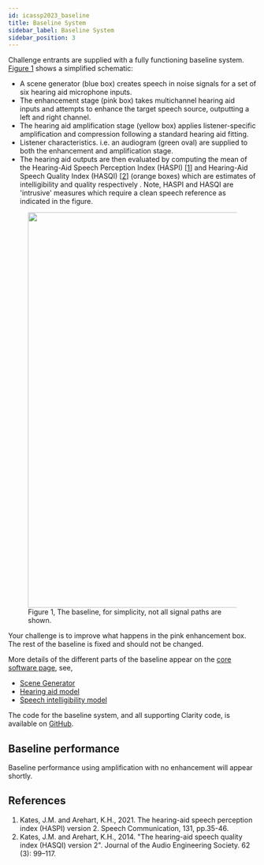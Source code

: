 ```yaml
---
id: icassp2023_baseline
title: Baseline System
sidebar_label: Baseline System
sidebar_position: 3
---
```



Challenge entrants are supplied with a fully functioning baseline system. [Figure 1](#fig1) shows a simplified schematic:

- A scene generator (blue box) creates speech in noise signals for a set of six hearing aid microphone inputs.
- The enhancement stage (pink box) takes multichannel hearing aid inputs and attempts to enhance the target speech source, outputting a left and right channel.
- The hearing aid amplification stage (yellow box) applies listener-specific amplification and compression following a standard hearing aid fitting.
- Listener characteristics. i.e. an audiogram (green oval) are supplied to both the enhancement and amplification stage.
- The hearing aid outputs are then evaluated by computing the mean of the  Hearing-Aid Speech Perception Index (HASPI) \[[1](#refs)] and Hearing-Aid Speech Quality Index (HASQI) \[[2](#refs)] (orange boxes) which are estimates of intelligibility and quality respectively . Note, HASPI and HASQI are 'intrusive' measures which require a clean speech reference as indicated in the figure.


<figure id="fig1">
<img width="800" src={useBaseUrl('/img/ICASSP2023/pipeline.png')} />
<figcaption>Figure 1, The baseline, for simplicity, not all signal paths are shown.</figcaption>
</figure>

Your challenge is to improve what happens in the pink enhancement box. The rest of the baseline is fixed and should not be changed.

More details of the different parts of the baseline appear on the [core software page](./icassp2023_core_software), see,

- [Scene Generator](./icassp2023_core_software#a-scene-generator)
- [Hearing aid model](./icassp2023_core_software#b-baseeline-hearing-aid-processor)
- [Speech intelligibility model](./icassp2023_core_software#e-speech-intelligibility-model)

The code for the baseline system, and all supporting Clarity code, is available on [GitHub](https://github.com/claritychallenge/clarity).
## Baseline performance

Baseline performance using amplification with no enhancement will appear shortly.

<!--The average speech intelligibility (HASPI) score for the unprocessed development test set is 0.1615. When processed with the simple baseline hearing aid (i.e., NALR amplification followed by a simple automatic gain compressor) the average HASPI score increases to 0.2493. These results are summarised in the table below. Your task is to improve on the 0.2493 baseline HASPI score.

| System | HASPI |
| --- | ---- |
| Unprocessed | 0.1615 |
| NAL-R baseline | 0.2493 | 


Note, HASPI and HASQI add random noise at the hearing threshold, this means the objective scores have a small variation. The baseline code sets the random seed to ensure reproducibility.
-->

## References

<a name="refs"></a>

1. Kates, J.M. and Arehart, K.H., 2021. The hearing-aid speech perception index (HASPI) version 2. Speech Communication, 131, pp.35-46.
2. Kates, J.M. and Arehart, K.H., 2014. "The hearing-aid speech quality index (HASQI) version 2". Journal of the Audio Engineering Society. 62 (3): 99–117.
